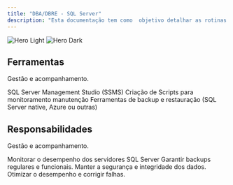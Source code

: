 ```yaml
---
title: "DBA/DBRE - SQL Server"
description: "Esta documentação tem como  objetivo detalhar as rotinas diárias, semanais e mensais de um DBA/DBRE para a administração de servidores SQL Server, com algumas dicas, comandos e scripts SQL necessários para monitoramento, manutenção e resolução de problemas "
---
```


<img alt="Hero Light" classname="block dark:hidden" src="/images/hero-light.svg" />

<img alt="Hero Dark" classname="hidden dark:block" src="/images/hero-dark.svg" />

## Ferramentas

Gestão e acompanhamento.

<CardGroup cols="3">
  <Card title="Gerenciamento" icon="pen-to-square" href="https://mintlify.com/docs/quickstart">
    SQL Server Management Studio (SSMS)
  </Card>

  <Card title="Scripts" icon="image" href="https://mintlify.com/docs/development">
    Criação de Scripts para monitoramento manutenção
  </Card>

  <Card title="Backup" icon="sparkles">
    Ferramentas de backup e restauração (SQL Server native, Azure ou outras)
  </Card>
</CardGroup>

## Responsabilidades

Gestão e acompanhamento.

<CardGroup cols={2}>
  <Card title="Monitoramento" icon="palette" href="https://mintlify.com/docs/settings/global">
    Monitorar o desempenho dos servidores SQL Server
  </Card>

  <Card title="Backups" icon="code" href="https://mintlify.com/docs/api-playground/openapi">
    Garantir backups regulares e funcionais.
  </Card>

  <Card title="Segurança" icon="screwdriver-wrench" href="https://mintlify.com/docs/components/accordion">
    Manter a segurança e integridade dos dados.
  </Card>

  <Card title="Desempenho" icon="stars" href="https://mintlify.com/customers">
    Otimizar o desempenho e corrigir falhas.
  </Card>
</CardGroup>